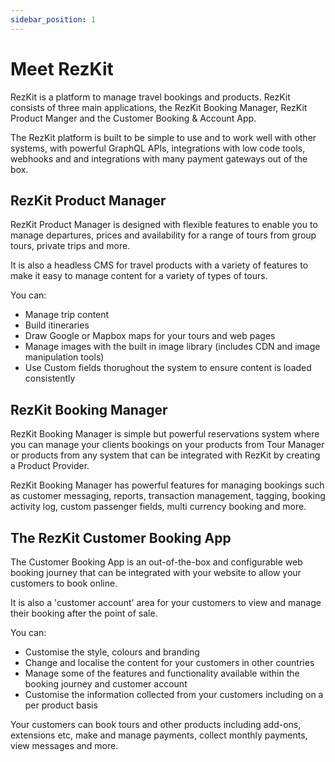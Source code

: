 ```yaml
---
sidebar_position: 1
---
```


# Meet RezKit

RezKit is a platform to manage travel bookings and products. RezKit consists of three main applications, the RezKit Booking Manager, RezKit Product Manger and the Customer Booking & Account App.

The RezKit platform is built to be simple to use and to work well with other systems, with powerful GraphQL APIs, integrations with low code tools, webhooks and and integrations with many payment gateways out of the box.

## RezKit Product Manager
RezKit Product Manager is designed with flexible features to enable you to manage departures, prices and availability for a range of tours from group tours, private trips and more. 

It is also a headless CMS for travel products with a variety of features to make it easy to manage content for a variety of types of tours.

You can:

* Manage trip content
* Build itineraries
* Draw Google or Mapbox maps for your tours and web pages
* Manage images with the built in image library (includes CDN and image manipulation tools)
* Use Custom fields thorughout the system to ensure content is loaded consistently

## RezKit Booking Manager
RezKit Booking Manager is simple but powerful reservations system where you can manage your clients bookings on your products from Tour Manager or products from any system that can be integrated with RezKit by creating a Product Provider.

RezKit Booking Manager has powerful features for managing bookings such as customer messaging, reports, transaction management, tagging, booking activity log, custom passenger fields, multi currency booking and more.

## The RezKit Customer Booking App
The Customer Booking App is an out-of-the-box and configurable web booking journey that can be integrated with your website to allow your customers to book online.

It is also a 'customer account' area for your customers to view and manage  their booking after the point of sale.

You can:
* Customise the style, colours and branding
* Change and localise the content for your customers in other countries
* Manage some of the features and functionality available within the booking journey and customer account
* Customise the information collected from your customers including on a per product basis

Your customers can book tours and other products including add-ons, extensions etc, make and manage payments, collect monthly payments, view messages and more.


